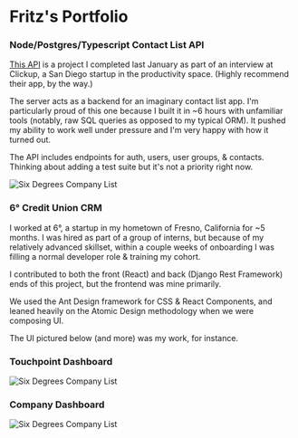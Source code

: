 
# Fritz's Portfolio

### Node/Postgres/Typescript Contact List API
<a className="pl-3 text-blue-500" href="https://github.com/Rapdash/contact-api-project">This API</a> is a project I completed last January as part of an interview at Clickup, a San Diego startup in the productivity space. (Highly recommend their app, by the way.)

The server acts as a backend for an imaginary contact list app. I'm particularly proud of this one because I built it in ~6 hours with unfamiliar tools (notably, raw SQL queries as opposed to my typical ORM). It pushed my ability to work well under pressure and I'm very happy with how it turned out.

The API includes endpoints for auth, users, user groups, & contacts. Thinking about adding a test suite but it's not a priority right now.

![Six Degrees Company List](https://i.imgur.com/7ePSas5.png)

### 6° Credit Union CRM
I worked at 6°, a startup in my hometown of Fresno, California for ~5 months. I was hired as part of a group of interns, but because of my relatively advanced skillset, within a couple weeks of onboarding I was filling a normal developer role & training my cohort.

I contributed to both the front (React) and back (Django Rest Framework) ends of this project, but the frontend was mine primarily.

We used the Ant Design framework for CSS & React Components, and leaned heavily on the Atomic Design methodology when we were composing UI.

The UI pictured below (and more) was my work, for instance.

### Touchpoint Dashboard
![Six Degrees Company List](https://i.imgur.com/RsyQeO8.png)
### Company Dashboard
![Six Degrees Company List](https://i.imgur.com/J0Gr58J.png)